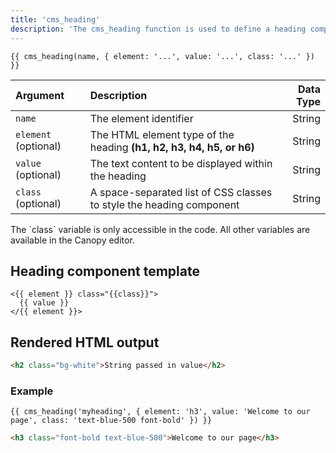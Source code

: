 ```yaml
---
title: 'cms_heading'
description: 'The cms_heading function is used to define a heading component which can be edited on the Canopy editor.'
---
```


```canvas
{{ cms_heading(name, { element: '...', value: '...', class: '...' }) }}
```

| Argument             | Description                                                          | Data Type |
| :------------------- | :------------------------------------------------------------------- | --------: |
| `name`               | The element identifier                                               |    String |
| `element` (optional) | The HTML element type of the heading **(h1, h2, h3, h4, h5, or h6)** |    String |
| `value` (optional)   | The text content to be displayed within the heading                  |    String |
| `class` (optional)   | A space-separated list of CSS classes to style the heading component |    String |

<Callout>
The `class` variable is only accessible in the code. All other variables are available in the Canopy editor.
</Callout>

## Heading component template

```canvas
<{{ element }} class="{{class}}">
  {{ value }}
</{{ element }}>
```

## Rendered HTML output

```html
<h2 class="bg-white">String passed in value</h2>
```

### Example

```canvas tab="Input" title="index.html"
{{ cms_heading('myheading', { element: 'h3', value: 'Welcome to our page', class: 'text-blue-500 font-bold' }) }}
```

```html tab="Output"
<h3 class="font-bold text-blue-500">Welcome to our page</h3>
```
